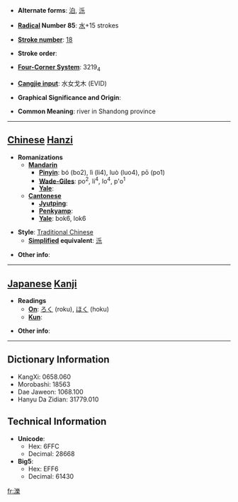 * '''Alternate forms''': [[泊]], [[泺]]

* '''[[Wiktionary:Chinese radical index| Radical]] Number 85''': [[Wiktionary:Chinese radical index 水|水]]+15 strokes

* '''[[Wiktionary:Chinese total strokes index|Stroke number]]''': [[Wiktionary:Chinese total strokes index 18|18]]

* '''Stroke order''': 

* '''[[Wiktionary:Chinese four corner index|Four-Corner System]]''': 3219<sub>4</sub>

* '''[[Wiktionary:Chinese Cangjie index|Cangjie input]]''': 水女戈木 (EVID)

* '''Graphical Significance and Origin''': 

* '''Common Meaning''': river in Shandong province

----

== [[Chinese]] [[Hanzi]] ==

* '''Romanizations'''
** '''[[Mandarin]]'''
*** '''[[Pinyin]]''': bó (bo2), lì (li4), luò (luo4), pō (po1)
*** '''[[Wade-Giles]]''': po<sup>2</sup>, li<sup>4</sup>, lo<sup>4</sup>, p'o<sup>1</sup>
*** '''[[Yale]]''': 
** '''[[Cantonese]]'''
*** '''[[Jyutping]]''':
*** '''[[Penkyamp]]''': 
*** '''[[Yale]]''': bok6, lok6

* '''Style''': [[Traditional Chinese]] 
** '''[[Simplified Chinese|Simplified]] equivalent''': [[泺]]

* '''Other info''': 

----

== [[Japanese]] [[Kanji]] ==

* '''Readings'''
** '''[[On]]''': [[ろく]] (roku), [[ほく]] (hoku)
** '''[[Kun]]''': 

* '''Other info''':  

----

== Dictionary Information ==

* KangXi: 0658.060
* Morobashi: 18563
* Dae Jaweon: 1068.100
* Hanyu Da Zidian: 31779.010

== Technical Information ==

* '''Unicode''':
** Hex: 6FFC
** Decimal: 28668
* '''Big5''':
** Hex: EFF6
** Decimal: 61430

[[fr:濼]]